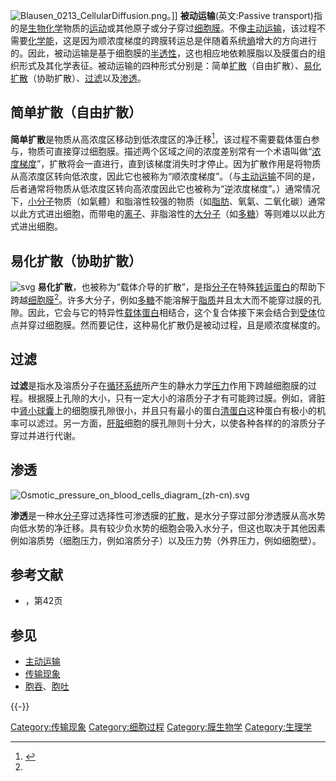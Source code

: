 {{noteTA|G1=生命科学}}
[[File:Blausen_0213_CellularDiffusion.png|thumb]]。]]
'''被动运输'''(英文:Passive transport)指的是[[生物化学|生物化学]]物质的[[运动_(物理学)|运动]]或其他原子或分子穿过[[细胞膜|细胞膜]]。不像[[主动运输|主动运输]]，该过程不需要[[化学能|化学能]]，这是因为顺浓度梯度的跨膜转运总是伴随着系统[[熵|熵]]增大的方向进行的。因此，被动运输是基于细胞膜的[[半透膜|半透性]]，这也相应地依赖膜脂以及膜蛋白的组织形式及其化学表征。被动运输的四种形式分别是：简单[[扩散|扩散]]（自由扩散）、[[易化扩散|易化扩散]]（协助扩散）、[[过滤|过滤]]以及[[渗透|渗透]]。

== 简单扩散（自由扩散） ==
{{File
|zh-hans=Scheme_simple_diffusion_in_cell_membrane-zh_(zh-cn).svg
|zh-hant=Scheme simple diffusion in cell membrane-zh (zh-tw).svg
|thumb|240px|细胞膜上进行的被动扩散。}}
{{Main|扩散}}

'''简单扩散'''是物质从高浓度区移动到低浓度区的净迁移<ref name="yxjyw">{{cite web | url = http://www.med66.com/html/2007/8/zh542294391418700226558.html | title = 细胞生物学：被动运输 | publisher = 医学教育网 | accessdate = 2011-01-29 | archive-date = 2012-12-13 | archive-url = https://web.archive.org/web/20121213064242/http://www.med66.com/html/2007/8/zh542294391418700226558.html | dead-url = no }}</ref>，该过程不需要载体蛋白参与，物质可直接穿过细胞膜。描述两个区域之间的浓度差别常有一个术语叫做“[[浓度梯度|浓度梯度]]”，扩散将会一直进行，直到该梯度消失时才停止。因为扩散作用是将物质从高浓度区转向低浓度，因此它也被称为“顺浓度梯度”。（与[[主动运输|主动运输]]不同的是，后者通常将物质从低浓度区转向高浓度因此它也被称为“逆浓度梯度”。）通常情况下，[[小分子|小分子]]物质（如氣體）和脂溶性较强的物质（如[[脂肪|脂肪]]、氧氣、二氧化碳）通常以此方式进出细胞，而带电的[[离子|离子]]、非脂溶性的[[大分子|大分子]]（如[[多糖|多糖]]）等则难以以此方式进出细胞。

{{clear}}

== 易化扩散（协助扩散） ==
{{FileTA|Scheme facilitated diffusion in cell membrane-zh|svg|left|thumb|280px|细胞膜上的易化扩散}}
[[File:Blausen_0394_Facilitated_Diffusion.png|svg]]
'''易化扩散'''，也被称为“载体介导的扩散”，是指[[分子|分子]]在特殊[[转运蛋白|转运蛋白]]的帮助下跨越[[细胞膜|细胞膜]]<ref name="yxjyw"/>。许多大分子，例如[[多糖|多糖]]不能溶解于[[脂质|脂质]]并且太大而不能穿过膜的孔隙。因此，它会与它的特异性[[载体蛋白|载体蛋白]]相结合，这个复合体接下来会结合到[[受体_(生物化学)|受体]]位点并穿过细胞膜。然而要记住，这种易化扩散仍是被动过程，且是顺浓度梯度的。

{{clear}}

== 过滤 ==
{{FileTA|Filtration diagram|svg|thumb|240px|过滤}}
{{Main|过滤}}

'''过滤'''是指水及溶质分子在[[循环系统|循环系统]]所产生的静水力学[[压力|压力]]作用下跨越细胞膜的过程。根据膜上孔隙的大小，只有一定大小的溶质分子才有可能跨过膜。例如，肾脏中[[肾小球囊|肾小球囊]]上的细胞膜孔隙很小，并且只有最小的蛋白[[清蛋白|清蛋白]]这种蛋白有极小的机率可以滤过。另一方面，[[肝脏|肝脏]]细胞的膜孔隙则十分大，以使各种各样的的溶质分子穿过并进行代谢。

{{clear}}

== 渗透 ==
{{FileTA|Turgor pressure on plant cells diagram|svg|left|thumb|320px|渗透压下的植物细胞}}
[[File:Osmotic_pressure_on_blood_cells_diagram_(zh-cn).svg|left]]
{{Main|渗透}}

'''渗透'''是一种水[[分子|分子]]穿过选择性可渗透膜的[[扩散|扩散]]，是水分子穿过部分渗透膜从高水势向低水势的净迁移。具有较少负水势的细胞会吸入水分子，但这也取决于其他因素例如溶质势（细胞压力，例如溶质分子）以及压力势（外界压力，例如细胞壁）。

{{clear}}

== 参考文献 ==
{{Reflist}}
*{{cite book | title = 《医学细胞生物学》 | author =吴勃岩 | publisher =清华大学出版社 | year = 2003 | isbn =9787302073901 }}，第42页

== 参见 ==
*[[主动运输|主动运输]]
*[[传输现象|传输现象]]
*[[胞吞|胞吞]]、[[胞吐|胞吐]]

{{-}}
{{膜转运}}

[[Category:传输现象|Category:传输现象]]
[[Category:细胞过程|Category:细胞过程]]
[[Category:膜生物学|Category:膜生物学]]
[[Category:生理学|Category:生理学]]